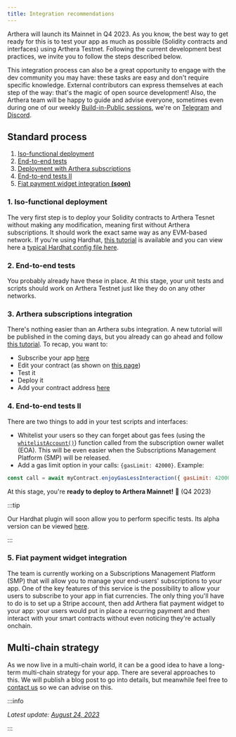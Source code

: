 ```yaml
---
title: Integration recommendations
---
```


Arthera will launch its Mainnet in Q4 2023. As you know, the best way to get ready for this is to test your app as much as possible (Solidity contracts and interfaces) using Arthera Testnet. Following the current development best practices, we invite you to follow the steps described below.

This integration process can also be a great opportunity to engage with the dev community you may have: these tasks are easy and don't require specific knowledge. External contributors can express themselves at each step of the way: that's the magic of open source development! Also, the Arthera team will be happy to guide and advise everyone, sometimes even during one of our weekly [Build-in-Public sessions](https://www.youtube.com/@Artherachain/streams), we're on [Telegram](https://t.me/artherachain/8) and [Discord](https://discord.gg/arthera).

## Standard process

1. [Iso-functional deployment](./integration-recommendations#1-iso-functional-deployment)
2. [End-to-end tests](./integration-recommendations#2-end-to-end-tests)
3. [Deployment with Arthera subscriptions](./integration-recommendations#3-arthera-subscriptions-integration)
4. [End-to-end tests II](./integration-recommendations#4-end-to-end-tests-ii)
5. [Fiat payment widget integration **(soon)**](./integration-recommendations#5-fiat-payment-widget-integration)

### 1. Iso-functional deployment

The very first step is to deploy your Solidity contracts to Arthera Tesnet without making any modification, meaning first without Arthera subscriptions. It should work the exact same way as any EVM-based network. If you're using Hardhat, [this tutorial](https://docs.arthera.net/build/developing-sc/using-hardhat) is available and you can view here a [typical Hardhat config file here](https://github.com/julienbrg/arthera-hardhat-example-typescript/blob/f861531cc403d869fbe0653651978d148578dc39/hardhat.config.ts#L40-L43).

### 2. End-to-end tests

You probably already have these in place. At this stage, your unit tests and scripts should work on Arthera Testnet just like they do on any other networks.

### 3. Arthera subscriptions integration

There's nothing easier than an Arthera subs integration. A new tutorial will be published in the coming days, but you already can go ahead and follow [this tutorial](https://docs.arthera.net/build/tutorials/use-subscriptions). To recap, you want to:

- Subscribe your app [here](https://wallet-test.arthera.net/)
- Edit your contract (as shown on [this page](https://docs.arthera.net/build/tutorials/use-subscriptions))
- Test it
- Deploy it
- Add your contract address [here](https://wallet-test.arthera.net/)

### 4. End-to-end tests II

There are two things to add in your test scripts and interfaces:

- Whitelist your users so they can forget about gas fees (using the [`whitelistAccount()`](../developing-sc/system-contracts/Subscribers#whitelistaccount)) function called from the subscription owner wallet (EOA). This will be even easier when the Subscriptions Management Platform (SMP) will be released.
- Add a gas limit option in your calls: `{gasLimit: 42000}`. Example:

```js
const call = await myContract.enjoyGasLessInteraction({ gasLimit: 42000 });
```

At this stage, you're **ready to deploy to Arthera Mainnet!** 🎉 (Q4 2023)

:::tip

Our Hardhat plugin will soon allow you to perform specific tests. Its alpha version can be viewed [here](https://www.npmjs.com/package/@artherachain/hardhat-fakenet).

:::

### 5. Fiat payment widget integration

The team is currently working on a Subscriptions Management Platform (SMP) that will allow you to manage your end-users' subscriptions to your app. One of the key features of this service is the possibility to allow your users to subscribe to your app in fiat currencies. The only thing you'll have to do is to set up a Stripe account, then add Arthera fiat payment widget to your app: your users would put in place a recurring payment and then interact with your smart contracts without even noticing they're actually onchain.

## Multi-chain strategy

As we now live in a multi-chain world, it can be a good idea to have a long-term multi-chain strategy for your app. There are several approaches to this. We will publish a blog post to go into details, but meanwhile feel free to [contact us](https://t.me/artherachain/8) so we can advise on this.

:::info

_Latest update: [August 24, 2023](https://github.com/artheranet/arthera-docs)_

:::
